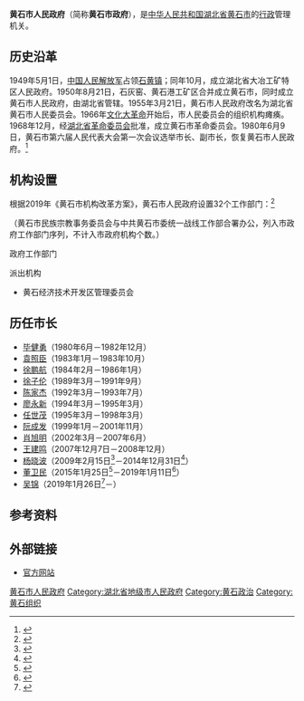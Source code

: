 {{Infobox PRCG
|机构名称=黄石市人民政府
|标志1=National Emblem of the People's Republic of China (2).svg
|标志1说明=[[s:国务院关于国家行政机关和企业事业单位社会团体印章管理的规定|1999年规定]]：[[印章|印章]][[直径|直径]]4.5[[厘米|厘米]]，中央刊[[中华人民共和国国徽|国徽]]，由[[湖北省人民政府|湖北省人民政府]]制发。
|届数=
|任期始=
|任期终=
|人员名称=现任领导
|人员链接=
|职位1=市长
|人员1=[[吴锦|吴锦]]
|职位2=副市长
|人员2=徐继祥、李丽、王郁辉、俞远汉、何运平、胡楚平
|职位3=秘书长
|人员3=胡敏
|授权法源=[[s:中华人民共和国宪法|中华人民共和国宪法]]
|组织法规=
|业务上级机构=[[湖北省人民政府|湖北省人民政府]]
|组织上级机构=[[黄石市人民代表大会|黄石市人民代表大会]]<br>[[黄石市人民代表大会常务委员会|黄石市人民代表大会常务委员会]]
|中共上级=[[中国共产党黄石市委员会|中国共产党黄石市委员会]]
|中共本级=中国共产党黄石市人民政府[[党组|党组]]
|机构类型=[[地级市|地级市]][[人民政府|人民政府]]
|行政级别=正地厅级
|时期1=1950－1955
|机构1=黄石市人民政府
|时期2=1955－1968
|机构2=黄石市人民委员会
|时期3=1968－1980
|机构3=[[黄石市革命委员会|黄石市革命委员会]]
|时期4=1980－
|机构4=黄石市人民政府
|场所1=黄石市人民政府办公室
|地址1=中国[[湖北省|湖北省]][[黄石市|黄石市]][[下陆区|下陆区]][[团城山街道|团城山街道]]杭州东路1号
|电话1={{tel|86|714|12345}}
|邮编1=435003
|网站=黄石政府网
|网址=http://www.huangshi.gov.cn/
|a=[[中国共产党黄石市委员会|中国共产党黄石市委员会]]
|b=[[黄石市人民代表大会|黄石市人民代表大会]]
|c=[[黄石市人民代表大会常务委员会|黄石市人民代表大会常务委员会]]
|d=[[中国人民政治协商会议黄石市委员会|中国人民政治协商会议黄石市委员会]]
|e=[[黄石市监察委员会|黄石市监察委员会]]
}}

'''黄石市人民政府'''（简称'''黄石市政府'''），是[[中华人民共和国|中华人民共和国]][[湖北省|湖北省]][[黄石市|黄石市]]的[[行政|行政]]管理机关。
== 历史沿革 ==
1949年5月1日，[[中国人民解放军|中国人民解放军]]占领[[石黄镇|石黄镇]]；同年10月，成立湖北省大冶工矿特区人民政府。1950年8月21日，石灰窑、黄石港工矿区合并成立黄石市，同时成立黄石市人民政府，由湖北省管辖。1955年3月21日，黄石市人民政府改名为湖北省黄石市人民委员会。1966年[[文化大革命|文化大革命]]开始后，市人民委员会的组织机构瘫痪。1968年12月，经[[湖北省革命委员会|湖北省革命委员会]]批准，成立黄石市革命委员会。1980年6月9日，黄石市第六届人民代表大会第一次会议选举市长、副市长，恢复黄石市人民政府。<ref>{{cite book |editor=黄石市地方志编纂委员会 |title=黄石市志·上 |date=2001 |publisher=[[中华书局|中华书局]] |isbn=9787101028300 |series=中华人民共和国地方志丛书 |page=99-102}}</ref>

== 机构设置 ==
根据2019年《黄石市机构改革方案》，黄石市人民政府设置32个工作部门：<ref>{{cite web |title=黄石市机构改革方案公布 |url=http://www.hsdcw.com/HTML/2019-2-19/960321.HTM |publisher=东楚晚报 |date=2019-02-19 |accessdate=2020-07-09 |archive-date=2020-07-09 |archive-url=https://web.archive.org/web/20200709145855/http://www.hsdcw.com/HTML/2019-2-19/960321.HTM |dead-url=no }}</ref>

（黄石市民族宗教事务委员会与中共黄石市委统一战线工作部合署办公，列入市政府工作部门序列，不计入市政府机构个数。）
;政府工作部门
{{columns-list|2|
*[[黄石市人民政府办公室|黄石市人民政府办公室]]
*黄石市发展和改革委员会（黄石市粮食局）
*黄石市教育局
*黄石市科学技术局（黄石市创新促进委员会）
*黄石市经济和信息化局
*黄石市民族宗教事务委员会
*黄石市公安局
*黄石市民政局
*黄石市司法局
*黄石市财政局
*黄石市人力资源和社会保障局
*黄石市自然资源和规划局（黄石市林业局）
*黄石市生态环境局
*黄石市住房和城乡建设局
*黄石市交通运输局
*黄石市水利和湖泊局（黄石市河湖长制办公室）
*黄石市农业农村局
*黄石市商务局（黄石市招商局）
*黄石市文化和旅游局（黄石市广播电视局、黄石市体育局）
*黄石市卫生健康委员会
*黄石市退役军人事务局
*黄石市应急管理局
*黄石市审计局
*黄石市人民政府国有资产监督管理委员会
*黄石市城市管理执法委员会
*黄石市市场监督管理局（黄石市知识产权局）
*黄石市统计局
*黄石市医疗保障局
*黄石市人民防空办公室（黄石市民防局、黄石市地震局）
*黄石市人民政府研究室
*黄石市人民政府扶贫开发办公室
*黄石市地方金融工作局（黄石市人民政府金融工作领导小组办公室）
*黄石市政务服务和大数据管理局（黄石市公共资源交易监督管理局）
}}
;派出机构
*黄石经济技术开发区管理委员会
==历任市长==
{{参见|分类:中华人民共和国黄石市市长}}
*[[毕健勇|毕健勇]]（1980年6月－1982年12月）
*[[袁照臣|袁照臣]]（1983年1月－1983年10月）
*[[徐鹏航|徐鹏航]]（1984年2月－1986年1月）
*[[徐子伦|徐子伦]]（1989年3月－1991年9月）
*[[陈家杰|陈家杰]]（1992年3月－1993年7月）
*[[廖永新|廖永新]]（1994年3月－1995年3月）
*[[任世茂|任世茂]]（1995年3月－1998年3月）
*[[阮成发|阮成发]]（1999年1月－2001年11月）
*[[肖旭明|肖旭明]]（2002年3月－2007年6月）
*[[王建鸣|王建鸣]]（2007年12月7日－2008年12月）
*[[杨晓波_(1963年)|杨晓波]]（2009年2月15日<ref>{{cite web |author=梁传松 |title=王建鸣杨晓波分别当选黄石市人大常委会主任市长 |url=http://www.hb.chinanews.com/edong/2009/0216/567.html |publisher=[[中国新闻网|中国新闻网]] |date=2009-02-16 |accessdate=2020-07-09 |archive-date=2020-07-09 |archive-url=https://web.archive.org/web/20200709195114/http://www.hb.chinanews.com/edong/2009/0216/567.html |dead-url=no }}</ref>－2014年12月31日<ref>{{cite web |title=黄石市人民代表大会常务委员会关于接受杨晓波同志辞去黄石市人民政府市长职务请求的决定 |url=http://www.npc.gov.cn/zgrdw/npc/xinwen/dfrd/hubei/2015-01/05/content_1892545.htm |publisher=中国人大网 |date=2015-01-05 |accessdate=2020-07-09 |archive-date=2020-07-09 |archive-url=https://web.archive.org/web/20200709160031/http://www.npc.gov.cn/zgrdw/npc/xinwen/dfrd/hubei/2015-01/05/content_1892545.htm |dead-url=no }}</ref>）
*[[董卫民|董卫民]]（2015年1月25日<ref>{{cite web |title=董卫民当选黄石市长 曾任湖北省地矿局局长 |url=http://district.ce.cn/newarea/sddy/201501/26/t20150126_4433187.shtml |publisher=中国经济网 |date=2015-01-26 |accessdate=2020-07-09 |archive-date=2020-07-09 |archive-url=https://web.archive.org/web/20200709160451/http://district.ce.cn/newarea/sddy/201501/26/t20150126_4433187.shtml |dead-url=no }}</ref>－2019年1月11日<ref>{{cite web |title=吴锦任黄石市代市长 董卫民辞去市长职务 |url=http://district.ce.cn/newarea/sddy/201901/11/t20190111_31238343.shtml |publisher=中国经济网 |date=2019-01-11 |accessdate=2020-07-09 |archive-date=2020-02-03 |archive-url=https://web.archive.org/web/20200203085344/http://district.ce.cn/newarea/sddy/201901/11/t20190111_31238343.shtml |dead-url=no }}</ref>）
*[[吴锦|吴锦]]（2019年1月26日<ref>{{cite web |title=陈丰林当选黄石市人大常委会主任 吴锦当选市长 |url=http://district.ce.cn/newarea/sddy/201901/28/t20190128_31370958_1.shtml |publisher=中国经济网 |date=2019-01-28 |accessdate=2020-07-09 |archive-date=2020-07-09 |archive-url=https://web.archive.org/web/20200709202044/http://district.ce.cn/newarea/sddy/201901/28/t20190128_31370958_1.shtml |dead-url=no }}</ref>－）
==参考资料==
{{portal|湖北|政治}}
{{Reflist}}
==外部链接==
*[http://www.huangshi.gov.cn/ 官方网站] {{Wayback|url=http://www.huangshi.gov.cn/ |date=20150707012100 }}
{{国家机关|黄石市|level=中级}}
{{湖北省各地市州|行政机关}}
{{Authority control}}
[[Category:黄石市人民政府|]]
[[Category:湖北省地级市人民政府|Category:湖北省地级市人民政府]]
[[Category:黄石政治|Category:黄石政治]]
[[Category:黄石组织|Category:黄石组织]]